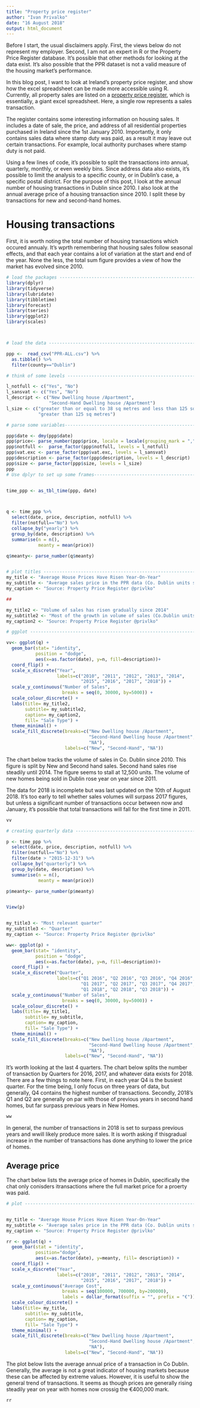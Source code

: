 ```yaml
---
title: "Property price register"
author: "Ivan Privalko"
date: "16 August 2018"
output: html_document
---
```

Before I start, the usual disclaimers apply. First, the views below do not represent my employer. Second, I am not an expert in R or the Property Price Register database. It's possible that other methods for looking at the data exist. It's also possible that the PPR dataset is not a valid measure of the housing market's performance. 

In this blog post, I want to look at Ireland's property price register, and show how the excel spreadsheet can be made more accessible using R. Currently, all property sales are listed on a [property price register](https://www.propertypriceregister.ie/website/npsra/pprweb.nsf/page/ppr-home-en), which is essentially, a giant excel spreadsheet. Here, a single row represents a sales transaction.

The register contains some interesting information on housing sales. It includes a date of sale, the price, and address of all residential properties purchased in Ireland since the 1st January 2010. Importantly, it only contains sales data where stamp duty was paid, as a result it may leave out certain transactions. For example, local authority purchases where stamp duty is not paid.

Using a few lines of code, it's possible to split the transactions into annual, quarterly, monthly, or even weekly bins. Since address data also exists, it's possible to limit the analysis to a specific county, or in Dublin's case, a specific postal district. For the purpose of this post, I look at the annual number of housing transactions in Dublin since 2010. I also look at the annual average price of a housing transaction since 2010. I split these by transactions for new and second-hand homes. 

# Housing transactions

First, it is worth noting the total number of housing transactions which occured annualy. It's wprth remembering that housing sales follow seasonal effects, and that each year contains a lot of variation at the start and end of the year. None the less, the total sum figure provides a view of how the market has evolved since 2010.

```r


# load the packages -------------------------------------------------------
library(dplyr)
library(tidyverse)
library(lubridate)
library(tibbletime)
library(forecast)
library(tseries)
library(ggplot2)
library(scales)



# load the data -------------------------------------------------------

ppp <-  read_csv("PPR-ALL.csv") %>%
  as.tibble() %>%
  filter(county=="Dublin") 

# think of some levels ----------------------------------------------------

l_notfull <- c("Yes", "No")
l_sansvat <- c("Yes", "No")
l_descript <- c("New Dwelling house /Apartment", 
                "Second-Hand Dwelling house /Apartment")
l_size <- c("greater than or equal to 38 sq metres and less than 125 sq metres",
            "greater than 125 sq metres")

# parse some variables-------------------------------------------------------

ppp$date <- dmy(ppp$date) 
ppp$price<- parse_number(ppp$price, locale = locale(grouping_mark = ","))
ppp$notfull <-  parse_factor(ppp$notfull, levels = l_notfull)
ppp$vat.exc <- parse_factor(ppp$vat.exc, levels = l_sansvat)
ppp$description <- parse_factor(ppp$description, levels = l_descript)
ppp$size <- parse_factor(ppp$size, levels = l_size)
ppp
# Use dplyr to set up some frames--------------------------------------------


time_ppp <- as_tbl_time(ppp, date)



q <- time_ppp %>%
  select(date, price, description, notfull) %>%
  filter(notfull=="No") %>%
  collapse_by("yearly") %>%
  group_by(date, description) %>%
  summarise(n = n(),
            meanty = mean(price)) 

q$meanty<- parse_number(q$meanty)


# plot titles ----------------------------------------------------------------
my_title <- "Average House Prices Have Risen Year-On-Year"
my_subtitle <- "Average sales price in the PPR data (Co. Dublin units sold at full price) \nshows a steady rise in prices year on year."
my_caption <- "Source: Property Price Register @privlko"

##

my_title2 <- "Volume of sales has risen gradually since 2014"
my_subtitle2 <- "Most of the growth in volume of sales (Co.Dublin units at full price) \nhas happened among new builds. There seems to be a ceiling in raw numbers of sales."
my_caption2 <- "Source: Property Price Register @privlko"

# ggplot ----------------------------------------------------------------------

vv<- ggplot(q) +
  geom_bar(stat= "identity",
           position = "dodge",
           aes(x=as.factor(date), y=n, fill=description))+
  coord_flip() +
  scale_x_discrete("Year", 
                   labels=c("2010", "2011", "2012", "2013", "2014", 
                            "2015", "2016", "2017", "2018")) +
  scale_y_continuous("Number of Sales",
                     breaks = seq(0, 30000, by=5000)) +
  scale_colour_discrete() +
  labs(title= my_title2,
       subtitle= my_subtitle2,
       caption= my_caption2,
       fill= "Sale Type") +
  theme_minimal() +
  scale_fill_discrete(breaks=c("New Dwelling house /Apartment", 
                               "Second-Hand Dwelling house /Apartment", 
                               "NA"),
                      labels=c("New", "Second-Hand", "NA"))


```


The chart below tracks the volume of sales in Co. Dublin since 2010. This figure is split by New and Second hand sales. Second hand sales rise steadily until 2014. The figure seems to stall at 12,500 units. The volume of new homes being sold in Dublin rose year on year since 2011. 

The data for 2018 is incomplete but was last updated on the 10th of August 2018. It's too early to tell whether sales volumes will surpass 2017 figures, but unless a significant number of transactions occur between now and January, it's possible that total transactions will fall for the first time in 2011.


```r
vv
```


```r
# creating quarterly data ----------------------------------------------------

p <- time_ppp %>%
  select(date, price, description, notfull) %>%
  filter(notfull=="No") %>%
  filter(date > "2015-12-31") %>% 
  collapse_by("quarterly") %>%
  group_by(date, description) %>%
  summarise(n = n(),
            meanty = mean(price)) 

p$meanty<- parse_number(p$meanty)


View(p)


my_title3 <- "Most relevant quarter"
my_subtitle3 <- "Quarter"
my_caption <- "Source: Property Price Register @privlko"

ww<- ggplot(p) +
  geom_bar(stat= "identity",
           position = "dodge",
           aes(x=as.factor(date), y=n, fill=description))+
  coord_flip() +
  scale_x_discrete("Quarter", 
                   labels=c("Q1 2016", "Q2 2016", "Q3 2016", "Q4 2016", 
                            "Q1 2017", "Q2 2017", "Q3 2017", "Q4 2017", 
                            "Q1 2018", "Q2 2018", "Q3 2018")) +
  scale_y_continuous("Number of Sales",
                     breaks = seq(0, 30000, by=5000)) +
  scale_colour_discrete() +
  labs(title= my_title1,
       subtitle= my_subtitle,
       caption= my_caption,
       fill= "Sale Type") +
  theme_minimal() +
  scale_fill_discrete(breaks=c("New Dwelling house /Apartment", 
                               "Second-Hand Dwelling house /Apartment", 
                               "NA"),
                      labels=c("New", "Second-Hand", "NA"))


```


It's worth looking at the last 4 quarters. The chart below splits the number of transaction by Quarters for 2016, 2017, and whatever data exists for 2018. There are a few things to note here. First, in each year Q4 is the busiest quarter. For the time being, I only focus on three years of data, but generally, Q4 contains the highest number of transactions. Secondly, 2018's Q1 and Q2 are generally on par with those of previous years in second hand homes, but far surpass previous years in New Homes. 

```r
ww
```

In general, the number of transactions in 2018 is set to surpass previous years and wwill likely produce more sales. It is worth asking if thisgradual increase in the number of transactions has done anything to lower the price of homes.

## Average price

The chart below lists the average price of homes in Dublin, specifically the chat only conisders itransactions where the full market price for a proerty was paid. 

```r

# plot --------------------------------------------------------------------


my_title <- "Average House Prices Have Risen Year-On-Year"
my_subtitle <- "Average sales price in the PPR data (Co. Dublin units sold at full price) \nshows a steady rise in prices year on year."
my_caption <- "Source: Property Price Register @privlko"

rr <- ggplot(q) +
  geom_bar(stat = "identity",
           position="dodge",
           aes(x=as.factor(date), y=meanty, fill= description)) +
  coord_flip() +
  scale_x_discrete("Year", 
                   labels=c("2010", "2011", "2012", "2013", "2014", 
                            "2015", "2016", "2017", "2018")) +
  scale_y_continuous("Average Cost",
                     breaks = seq(100000, 700000, by=200000),
                     labels = dollar_format(suffix = "", prefix = "€")) +
  scale_colour_discrete() +
  labs(title= my_title,
       subtitle= my_subtitle,
       caption= my_caption,
       fill= "Sale Type") +
  theme_minimal() +
  scale_fill_discrete(breaks=c("New Dwelling house /Apartment", 
                               "Second-Hand Dwelling house /Apartment", 
                               "NA"),
                      labels=c("New", "Second-Hand", "NA"))

```

The plot below lists the average annual price of a transaction in Co Dublin. Generally, the average is not a great indicator of housing markets because these can be affected by extreme values. However, it is useful to show the general trend of transactions. It seems as though prices are generally rising steadily year on year with homes now crossig the €400,000 mark. 

```r
rr
```

